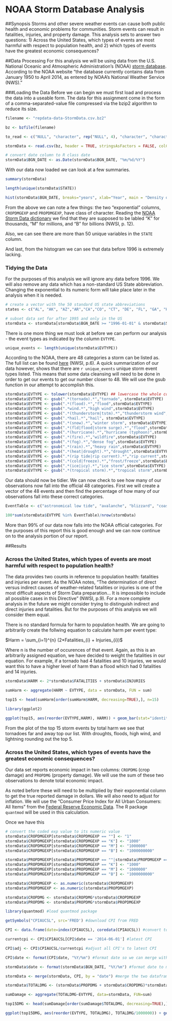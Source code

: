 NOAA Storm Database Analysis
============================

##Synopsis
Storms and other severe weather events can cause both public health and economic problems for communities. Storm events can result in fatalities, injuries, and property damage. This analysis sets to answer two questions: 1) Across the United States, which types of events are most harmful with respect to population health, and 2) which types of events have the greatest economic consequences?

##Data Processing
For this analysis we will be using data from the U.S. National Oceanic and Atmospheric Administration's (NOAA) [storm database](http://www.ncdc.noaa.gov/stormevents/). According to the NOAA website "the database currently contains data from January 1950 to April 2014, as entered by NOAA's National Weather Service (NWS)."

###Loading the Data
Before we can begin we must first load and process the data into a useable form. The data for this assignment come in the form of a comma-separated-value file compressed via the bzip2 algorithm to reduce its size.

```r
filename <- "repdata-data-StormData.csv.bz2"

bz <- bzfile(filename)

to_read <- c("NULL", "character", rep("NULL", 4), "character", "character", rep("NULL", 14), "numeric", "numeric", "numeric", "character", "numeric", "character", rep("NULL", 3), "numeric", "numeric", rep("NULL", 3), "numeric")

stormData <- read.csv(bz, header = TRUE, stringsAsFactors = FALSE, colClasses = to_read)

# convert date column to R class date
stormData$BGN_DATE <- as.Date(stormData$BGN_DATE, "%m/%d/%Y")
```
With our data now loaded we can look at a few summaries.
```r
summary(stormData)

length(unique(stormData$STATE))

hist(stormData$BGN_DATE, breaks="years", xlab="Year", main = "Density of Data Per Year", col = "blue")
```

From the above we can note a few things: the two "exponential" columns, `CROPDMGEXP` and `PROPDMGEXP`, have class of character. Reading the [NOAA Storm Data dictionary](https://d396qusza40orc.cloudfront.net/repdata%2Fpeer2_doc%2Fpd01016005curr.pdf) we find that they are supposed to be labled "K" for thousands, "M" for millions, and "B" for billions (NWSI, p. 12). 

Also, we can see there are more than 50 unique variables in the `STATE` column. 

And last, from the histogram we can see that data before 1996 is extremely lacking. 

### Tidying the Data
For the purposes of this analysis we will ignore any data before 1996. We will also remove any data which has a non-standard US State abbreviation. Changing the exponential to its numeric form will take place later in the analysis when it is needed.

```r
# create a vector with the 50 standard US state abbreviations
states <- c("AL", "AK", "AZ","AR","CA","CO", "CT", "DE", "FL", "GA", "HI", "ID", "IL", "IN", "IA", "KS", "KY", "LA", "ME", "MD", "MA", "MI", "MN", "MS", "MO", "MT", "NE", "NV", "NH", "NJ", "NM", "NY", "NC", "ND", "OH", "OK", "OR", "PA", "RI", "SC", "SD", "TN", "TX", "UT", "VT", "VA", "WA", "WV", "WI", "WY")

# subset data set for after 1995 and only in the US
stormData <- stormData[stormData$BGN_DATE >= "1996-01-01" & stormData$STATE %in% states,]
```

There is one more thing we must look at before we can perform our analysis - the event types as indicated by the column `EVTYPE`.
```r
unique_events <- length(unique(stormData$EVTYPE))
```

According to the NOAA, there are 48 categories a storm can be listed as. The full list can be found [here](https://d396qusza40orc.cloudfront.net/repdata%2Fpeer2_doc%2Fpd01016005curr.pdf) (NWSI, p.6). A quick summarization of our data however, shows that there are `r unique_events` unique storm event types listed. This means that some data cleansing will need to be done in order to get our events to get our number closer to 48. We will use the gsub function in our attempt to accomplish this.

``` r
stormData$EVTYPE <- tolower(stormData$EVTYPE) ## lowercase the whole column to save us some typing
stormData$EVTYPE <- gsub(".*(tornado).*","tornado", stormData$EVTYPE)
stormData$EVTYPE <- gsub(".*(flood).*","flood",stormData$EVTYPE)
stormData$EVTYPE <- gsub(".*wind.*","high wind",stormData$EVTYPE)
stormData$EVTYPE <- gsub(".*(thunderstorm|tstm).*","thunderstorm wind",stormData$EVTYPE)
stormData$EVTYPE <- gsub(".*hail.*","hail", stormData$EVTYPE)
stormData$EVTYPE <- gsub(".*(snow).*","winter storm", stormData$EVTYPE)
stormData$EVTYPE <- gsub(".*(fld|flood|storm surge).*","flood",stormData$EVTYPE)
stormData$EVTYPE <- gsub(".*(hurricane).*","hurricane (typhoon)",stormData$EVTYPE)
stormData$EVTYPE <- gsub(".*(fire).*","wildfire",stormData$EVTYPE)
stormData$EVTYPE <- gsub(".*(fog).*","dense fog",stormData$EVTYPE)
stormData$EVTYPE <- gsub(".*(rain).*","heavy rain",stormData$EVTYPE)
stormData$EVTYPE <- gsub(".*(heat|drought).*","drought",stormData$EVTYPE)
stormData$EVTYPE <- gsub(".*(rip tide|rip current).*","rip current",stormData$EVTYPE)
stormData$EVTYPE <- gsub(".*(cold|freeze).*","frost/freeze",stormData$EVTYPE)
stormData$EVTYPE <- gsub(".*(ice|icy).*","ice storm",stormData$EVTYPE)
stormData$EVTYPE <- gsub(".*(tropical storm).*","tropical storm",stormData$EVTYPE)
```

Our data should now be tidier. We can now check to see how many of our observations now fall into the official 48 categories. First we will create a vector of the 48 events and then find the percentage of how many of our observations fall into these correct categories.

```r
EventTable <- c("astronomical low tide", "avalanche", "blizzard", "coastal flood", "cold/wind chill", "debris flow", "dense fog", "dense smoke", "drought", "dust devil", "dust storm", "excessive heat", "extreme cold/wind chill", "flash flood", "flood", "frost/freeze", "funnel cloud", "freezing fog", "hail", "heat", "heavy rain", "heavy snow", "high surf", "high wind", "hurricane (typhoon)", "ice storm", "lake-effect snow", "lakeshore flood", "lightning", "marine hail", "marine high wind", "marine strong wind", "marine thunderstorm wind", "rip current", "seiche", "sleet", "storm surge/tide", "strong wind", "thunderstorm wind", "tornado", "tropical depression", "tropical storm", "tsunami", "volcanic ash", "waterspout", "wildfire", "winter storm", "winter weather")

100*sum(stormData$EVTYPE %in% EventTable)/nrow(stormData)
```

More than 99% of our data now falls into the NOAA official categories. For the purposes of this report this is good enough and we can now continue on to the analysis portion of our report.

##Results

### Across the United States, which types of events are most harmful with respect to population health?

The data provides two counts in reference to population health: fatalities and injuries per event. As the NOAA notes, "The determination of direct versus indirect causes of weather-related fatalities or injuries is one of the most difficult aspects of Storm Data preparation... It is impossible to include all possible cases in this Directive" (NWSI, p.9). For a more complete analysis in the future we might consider trying to distinguish indirect and direct injuries and fatalities. But for the purposes of this analysis we will consider them equal. 

There is no standard formula for harm to population health. We are going to arbitrarily create the follwing equation to calculate harm per event type: 

  $Harm = \sum_{i=1}^{n} (2*Fatalities_{i} + Injuries_{i})$

Where n is the number of occurences of that event. Again, as this is an arbitrarily assigned equation, we have decided to weight the fatalities in our equation. For example, if a tornado had 4 fatalities and 10 injuries, we would want this to have a higher level of harm than a flood which had 0 fatalities and 14 injuries.

``` r
stormData$HARM <- 2*stormData$FATALITIES + stormData$INJURIES

sumHarm <- aggregate(HARM ~ EVTYPE, data = stormData, FUN = sum)

top15 <- head(sumHarm[order(sumHarm$HARM, decreasing=TRUE),], n=15)

library(ggplot2)

ggplot(top15, aes(reorder(EVTYPE,HARM), HARM)) + geom_bar(stat="identity", fill="red") + coord_flip() + labs(x = "", y="Total Harm", title="Total Harm by Event Type")

```

From the plot of the top 15 storm events by total harm we see that tornadoes far and away top our list. With droughts, floods, high wind, and lightning rounding out the top 5. 

### Across the United States, which types of events have the greatest economic consequences?

Our data set reports economic impact in two columns: `CROPDMG` (crop damage) and `PROPDMG` (property damage). We will use the sum of these two observations to denote total economic impact. 

As noted before these will need to be multiplied by their exponential column to get the true reported damage in dollars. We will also need to adjust for inflation. We will use the "Consumer Price Index for All Urban Consumers: All Items" from the [Federal Reserve Economic Data](http://research.stlouisfed.org/fred2/). The R package `quantmod` will be used in this calculation.

Once we have this 

```r
# convert the coded exp value to its numeric value
stormData$CROPDMGEXP[stormData$CROPDMGEXP == ""] <- "1"
stormData$CROPDMGEXP[stormData$CROPDMGEXP == "K"] <- "1000"
stormData$CROPDMGEXP[stormData$CROPDMGEXP == "M"] <- "1000000"
stormData$CROPDMGEXP[stormData$CROPDMGEXP == "B"] <- "1000000000"

stormData$PROPDMGEXP[stormData$PROPDMGEXP == ""|stormData$PROPDMGEXP == "0"] <- "1"
stormData$PROPDMGEXP[stormData$PROPDMGEXP == "K"] <- "1000"
stormData$PROPDMGEXP[stormData$PROPDMGEXP == "M"] <- "1000000"
stormData$PROPDMGEXP[stormData$PROPDMGEXP == "B"] <- "1000000000"

stormData$CROPDMGEXP <- as.numeric(stormData$CROPDMGEXP)
stormData$PROPDMGEXP <- as.numeric(stormData$PROPDMGEXP)

stormData$CROPDMG <- stormData$CROPDMG*stormData$CROPDMGEXP
stormData$PROPDMG <- stormData$PROPDMG*stormData$PROPDMGEXP

library(quantmod) #load quantmod package

getSymbols("CPIAUCSL", src='FRED') #download CPI from FRED

CPI <- data.frame(date=index(CPIAUCSL), coredata(CPIAUCSL)) #convert to data fram from xts

currentcpi <- CPI$CPIAUCSL[CPI$date == '2014-06-01'] #latest CPI

CPI$adj <- CPI$CPIAUCSL/currentcpi #adjust all CPI's to latest CPI

CPI$date <- format(CPI$date, "%Y/%m") #format date so we can merge with stormData

stormData$date <- format(stormData$BGN_DATE, "%Y/%m") #format date to match with CPI

stormData <- merge(stormData, CPI, by = "date") #merge the two dataframes

stormData$TOTALDMG <- (stormData$PROPDMG + stormData$CROPDMG)*stormData$adj

sumDamage <- aggregate(TOTALDMG~EVTYPE, data=stormData, FUN=sum)

top15DMG <- head(sumDamage[order(sumDamage$TOTALDMG, decreasing=TRUE),], n=15)

```

```r
ggplot(top15DMG, aes(reorder(EVTYPE, TOTALDMG), TOTALDMG/1000000)) + geom_bar(stat="identity", fill="red") + coord_flip() + labs(x = "", y="Total Damage (in millions of dollars)", title="Total Monetary Damage by Event Type")
```